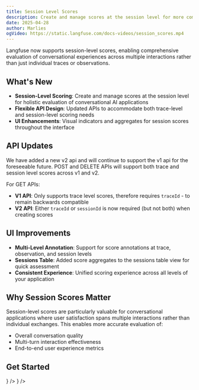 ```yaml
---
title: Session Level Scores
description: Create and manage scores at the session level for more comprehensive evaluation of conversational AI applications
date: 2025-04-28
author: Marlies
ogVideo: https://static.langfuse.com/docs-videos/session_scores.mp4
---
```



<ChangelogHeader />

Langfuse now supports session-level scores, enabling comprehensive evaluation of conversational experiences across multiple interactions rather than just individual traces or observations.

## What's New

- **Session-Level Scoring**: Create and manage scores at the session level for holistic evaluation of conversational AI applications
- **Flexible API Design**: Updated APIs to accommodate both trace-level and session-level scoring needs
- **UI Enhancements**: Visual indicators and aggregates for session scores throughout the interface

## API Updates

We have added a new v2 api and will continue to support the v1 api for the foreseeable future.
POST and DELETE APIs will support both trace and session level scores across v1 and v2.

For GET APIs:

- **V1 API**: Only supports trace level scores, therefore requires `traceId` - to remain backwards compatible
- **V2 API**: Either `traceId` or `sessionId` is now required (but not both) when creating scores


## UI Improvements

- **Multi-Level Annotation**: Support for score annotations at trace, observation, and session levels
- **Sessions Table**: Added score aggregates to the sessions table view for quick assessment
- **Consistent Experience**: Unified scoring experience across all levels of your application

## Why Session Scores Matter

Session-level scores are particularly valuable for conversational applications where user satisfaction spans multiple interactions rather than individual exchanges. This enables more accurate evaluation of:

- Overall conversation quality
- Multi-turn interaction effectiveness
- End-to-end user experience metrics

## Get Started


<Cards num={2}>
  <Card title="Custom Scores Documentation" href="/docs/evaluation/evaluation-methods/custom-scores" icon={<Book />} />
  <Card title="Session Documentation" href="/docs/observability/features/sessions" icon={<Book />} />
</Cards>